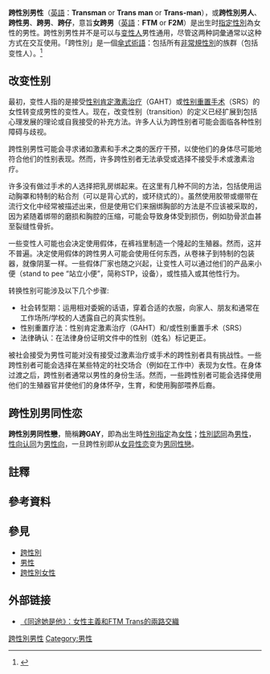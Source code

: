 {{expand language|en}}
{{Transgender sidebar}}
'''跨性別男性'''（[[英語|英語]]：'''Transman''' or '''Trans man''' or '''Trans-man'''），或'''跨性別男人'''、'''跨性男'''、'''跨男'''、'''跨仔'''，意旨'''女跨男'''（[[英語|英語]]：'''FTM''' or '''F2M'''）是出生时[[指定性別|指定性別]]為女性的男性。跨性別男性并不是可以与[[变性人|变性人]]男性通用，尽管这两种詞彙通常以这种方式在交互使用。「跨性別」是一個[[傘式術語|傘式術語]]：包括所有[[非常規性別|非常規性別]]的族群（包括变性人）。<ref name="whatare">{{cite web|url=http://www.apa.org/topics/transgender.html#whatare|title=Answers to Your Questions About Transgender Individuals and Gender Identity|publisher=[[美国心理学会|APA]]|accessdate=2015-01-27|archive-date=2015-09-07|archive-url=https://web.archive.org/web/20150907185309/http://www.apa.org/topics/transgender.html#whatare|dead-url=no}}</ref>{{notetag|跨性别者与变性人并不相同，尽管这两者经常被混为一谈。跨性别者是一个涵盖了不同性别的人（包括变性人）的统称。许多变性人选择接受手术或荷尔蒙改变自己的生理性别，但两者都（见性别重置疗法）以一种与性别认同或缓解性别焦虑的方式改变外貌。}}

==改变性别==
最初，变性人指的是接受[[性别肯定激素治疗|性别肯定激素治疗]]（GAHT）或[[性别重置手术|性别重置手术]]（SRS）的女性转变成男性的变性人。现在，改变性别（transition）的定义已经扩展到包括心理发展的理论或自我接受的补充方法。许多人认为跨性别者可能会面临各种性别障碍与歧视。

跨性别男性可能会寻求诸如激素和手术之类的医疗干预，以使他们的身体尽可能地符合他们的性别表现。然而，许多跨性别者无法承受或选择不接受手术或激素治疗。

许多没有做过手术的人选择把乳房绑起来。在这里有几种不同的方法，包括使用运动胸罩和特制的粘合剂（可以是背心式的，或环绕式的）。虽然使用胶带或绷带在流行文化中经常被描述出来，但是使用它们来捆绑胸部的方法是不应该被采取的，因为紧随着绑带的磨损和胸腔的压缩，可能会导致身体受到损伤，例如肋骨淤血甚至裂缝性骨折。

一些变性人可能也会决定使用假体，在裤裆里制造一个隆起的生殖器。然而，这并不普遍。决定使用假体的跨性男人可能会使用任何东西，从卷袜子到特制的包装器，就像阴茎一样。一些假体厂家也随之兴起，让变性人可以通过他们的产品来小便（stand to pee “站立小便”，简称STP，设备），或性插入或其他性行为。

转换性别可能涉及以下几个步骤:

*社会转型期：运用相对委婉的话语，穿着合适的衣服，向家人、朋友和通常在工作场所/学校的人透露自己的真实性别。
*性别重置疗法：性别肯定激素治疗（GAHT）和/或性别重置手术（SRS）
*法律确认：在法律身份证明文件中的性别（姓名）标记更正。

被社会接受为男性可能对没有接受过激素治疗或手术的跨性别者具有挑战性。一些跨性别者可能会选择在某些特定的社交场合（例如在工作中）表现为女性。在身体过渡之后，跨性别者通常以男性的身份生活。然而，一些跨性别者可能会选择使用他们的生殖器官并使他们的身体怀孕，生育，和使用胸部喂养后裔。

== 跨性別男同性恋 ==
'''跨性別男同性戀'''，簡稱'''跨GAY'''，即為出生時[[性別指定|性別指定]]為[[女性|女性]]；[[性別認同|性別認同]]為[[男性|男性]]，[[性向认同|性向认同]]为[[男性向|男性向]]，一旦跨性别即从[[女异性恋|女异性恋]]变为[[男同性戀|男同性戀]]。

== 註釋 ==
{{Reflist|group=註}}

==參考資料==
{{Reflist}}

==參見==
{{Portal|跨性別}}
*[[跨性別|跨性別]]
*[[男性|男性]]
*[[跨性別女性|跨性別女性]]

== 外部链接 ==
* [http://transgenderspunk.blogspot.tw/2013/10/facing-mirrorsftm-trans.html 《同途她是他》：女性主義和FTM Trans的兩路交織] {{Wayback|url=http://transgenderspunk.blogspot.tw/2013/10/facing-mirrorsftm-trans.html |date=20150629170242 }}

{{跨性別}}
{{性別和性身份}}
{{LGBT}}

{{Authority control}}
[[Category:跨性別男性|]]
[[Category:男性|Category:男性]]